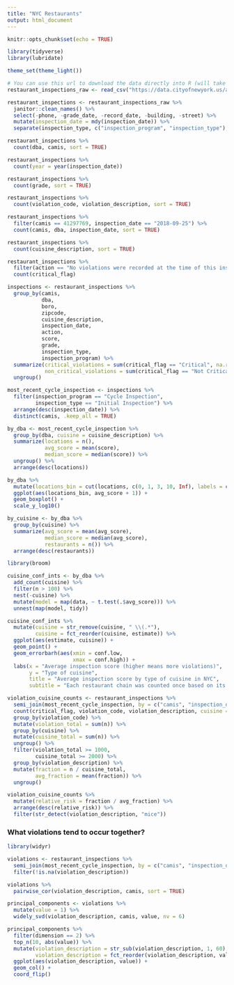 ```yaml
---
title: "NYC Restaurants"
output: html_document
---
```


```r
knitr::opts_chunk$set(echo = TRUE)
```

```r
library(tidyverse)
library(lubridate)

theme_set(theme_light())

# You can use this url to download the data directly into R (will take a few seconds)
restaurant_inspections_raw <- read_csv("https://data.cityofnewyork.us/api/views/43nn-pn8j/rows.csv")

restaurant_inspections <- restaurant_inspections_raw %>% 
  janitor::clean_names() %>%
  select(-phone, -grade_date, -record_date, -building, -street) %>%
  mutate(inspection_date = mdy(inspection_date)) %>%
  separate(inspection_type, c("inspection_program", "inspection_type"), sep = " / ")
```

```r
restaurant_inspections %>%
  count(dba, camis, sort = TRUE)

restaurant_inspections %>%
  count(year = year(inspection_date))

restaurant_inspections %>%
  count(grade, sort = TRUE)

restaurant_inspections %>%
  count(violation_code, violation_description, sort = TRUE)

restaurant_inspections %>%
  filter(camis == 41297769, inspection_date == "2018-09-25") %>%
  count(camis, dba, inspection_date, sort = TRUE)

restaurant_inspections %>%
  count(cuisine_description, sort = TRUE)

restaurant_inspections %>%
  filter(action == "No violations were recorded at the time of this inspection.") %>%
  count(critical_flag)

inspections <- restaurant_inspections %>%
  group_by(camis,
           dba,
           boro,
           zipcode,
           cuisine_description,
           inspection_date,
           action,
           score,
           grade,
           inspection_type,
           inspection_program) %>%
  summarize(critical_violations = sum(critical_flag == "Critical", na.rm = TRUE),
            non_critical_violations = sum(critical_flag == "Not Critical", na.rm = TRUE)) %>%
  ungroup()

most_recent_cycle_inspection <- inspections %>%
  filter(inspection_program == "Cycle Inspection",
         inspection_type == "Initial Inspection") %>%
  arrange(desc(inspection_date)) %>%
  distinct(camis, .keep_all = TRUE)
```

```r
by_dba <- most_recent_cycle_inspection %>%
  group_by(dba, cuisine = cuisine_description) %>%
  summarize(locations = n(),
            avg_score = mean(score),
            median_score = median(score)) %>%
  ungroup() %>%
  arrange(desc(locations))

by_dba %>%
  mutate(locations_bin = cut(locations, c(0, 1, 3, 10, Inf), labels = c("1", "2-3", "3-10", ">10"))) %>%
  ggplot(aes(locations_bin, avg_score + 1)) +
  geom_boxplot() +
  scale_y_log10()
```

```r
by_cuisine <- by_dba %>%
  group_by(cuisine) %>%
  summarize(avg_score = mean(avg_score),
            median_score = median(avg_score),
            restaurants = n()) %>%
  arrange(desc(restaurants))

library(broom)

cuisine_conf_ints <- by_dba %>%
  add_count(cuisine) %>%
  filter(n > 100) %>%
  nest(-cuisine) %>%
  mutate(model = map(data, ~ t.test(.$avg_score))) %>%
  unnest(map(model, tidy))

cuisine_conf_ints %>%
  mutate(cuisine = str_remove(cuisine, " \\(.*"),
         cuisine = fct_reorder(cuisine, estimate)) %>%
  ggplot(aes(estimate, cuisine)) +
  geom_point() +
  geom_errorbarh(aes(xmin = conf.low,
                     xmax = conf.high)) +
  labs(x = "Average inspection score (higher means more violations)",
       y = "Type of cuisine",
       title = "Average inspection score by type of cuisine in NYC",
       subtitle = "Each restaurant chain was counted once based on its average score")
```

```r
violation_cuisine_counts <- restaurant_inspections %>%
  semi_join(most_recent_cycle_inspection, by = c("camis", "inspection_date")) %>%
  count(critical_flag, violation_code, violation_description, cuisine = cuisine_description) %>%
  group_by(violation_code) %>%
  mutate(violation_total = sum(n)) %>%
  group_by(cuisine) %>%
  mutate(cuisine_total = sum(n)) %>%
  ungroup() %>%
  filter(violation_total >= 1000,
         cuisine_total >= 2000) %>%
  group_by(violation_description) %>%
  mutate(fraction = n / cuisine_total,
         avg_fraction = mean(fraction)) %>%
  ungroup()

violation_cuisine_counts %>%
  mutate(relative_risk = fraction / avg_fraction) %>%
  arrange(desc(relative_risk)) %>%
  filter(str_detect(violation_description, "mice"))
```

### What violations tend to occur together?

```r
library(widyr)

violations <- restaurant_inspections %>%
  semi_join(most_recent_cycle_inspection, by = c("camis", "inspection_date")) %>%
  filter(!is.na(violation_description))

violations %>%
  pairwise_cor(violation_description, camis, sort = TRUE)

principal_components <- violations %>%
  mutate(value = 1) %>%
  widely_svd(violation_description, camis, value, nv = 6)

principal_components %>%
  filter(dimension == 2) %>%
  top_n(10, abs(value)) %>%
  mutate(violation_description = str_sub(violation_description, 1, 60),
         violation_description = fct_reorder(violation_description, value)) %>%
  ggplot(aes(violation_description, value)) +
  geom_col() +
  coord_flip()
```



